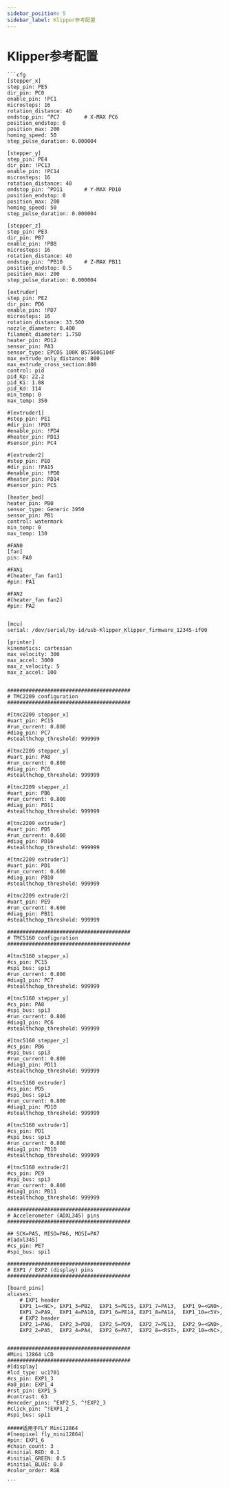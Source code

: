 ```yaml
---
sidebar_position: 5
sidebar_label: Klipper参考配置
---
```


# Klipper参考配置

    ```cfg
    [stepper_x]
    step_pin: PE5
    dir_pin: PC0
    enable_pin: !PC1
    microsteps: 16
    rotation_distance: 40
    endstop_pin: ^PC7        # X-MAX PC6
    position_endstop: 0
    position_max: 200
    homing_speed: 50
    step_pulse_duration: 0.000004

    [stepper_y]
    step_pin: PE4
    dir_pin: !PC13
    enable_pin: !PC14
    microsteps: 16
    rotation_distance: 40
    endstop_pin: ^PD11       # Y-MAX PD10
    position_endstop: 0
    position_max: 200
    homing_speed: 50
    step_pulse_duration: 0.000004

    [stepper_z]
    step_pin: PE3
    dir_pin: PB7
    enable_pin: !PB8
    microsteps: 16
    rotation_distance: 40
    endstop_pin: ^PB10       # Z-MAX PB11
    position_endstop: 0.5
    position_max: 200
    step_pulse_duration: 0.000004

    [extruder]
    step_pin: PE2
    dir_pin: PD6
    enable_pin: !PD7
    microsteps: 16
    rotation_distance: 33.500
    nozzle_diameter: 0.400
    filament_diameter: 1.750
    heater_pin: PD12
    sensor_pin: PA3
    sensor_type: EPCOS 100K B57560G104F
    max_extrude_only_distance: 800
    max_extrude_cross_section:800
    control: pid
    pid_Kp: 22.2
    pid_Ki: 1.08
    pid_Kd: 114
    min_temp: 0
    max_temp: 350

    #[extruder1]
    #step_pin: PE1
    #dir_pin: !PD3
    #enable_pin: !PD4
    #heater_pin: PD13
    #sensor_pin: PC4

    #[extruder2]
    #step_pin: PE0
    #dir_pin: !PA15
    #enable_pin: !PD0
    #heater_pin: PD14
    #sensor_pin: PC5

    [heater_bed]
    heater_pin: PB0
    sensor_type: Generic 3950
    sensor_pin: PB1
    control: watermark
    min_temp: 0
    max_temp: 130

    #FAN0
    [fan]
    pin: PA0

    #FAN1
    #[heater_fan fan1]
    #pin: PA1

    #FAN2
    #[heater_fan fan2]
    #pin: PA2


    [mcu]
    serial: /dev/serial/by-id/usb-Klipper_Klipper_firmware_12345-if00

    [printer]
    kinematics: cartesian
    max_velocity: 300
    max_accel: 3000
    max_z_velocity: 5
    max_z_accel: 100


    ########################################
    # TMC2209 configuration
    ########################################

    #[tmc2209 stepper_x]
    #uart_pin: PC15
    #run_current: 0.800
    #diag_pin: PC7
    #stealthchop_threshold: 999999

    #[tmc2209 stepper_y]
    #uart_pin: PA8
    #run_current: 0.800
    #diag_pin: PC6
    #stealthchop_threshold: 999999

    #[tmc2209 stepper_z]
    #uart_pin: PB6
    #run_current: 0.800
    #diag_pin: PD11
    #stealthchop_threshold: 999999

    #[tmc2209 extruder]
    #uart_pin: PD5
    #run_current: 0.600
    #diag_pin: PD10
    #stealthchop_threshold: 999999

    #[tmc2209 extruder1]
    #uart_pin: PD1
    #run_current: 0.600
    #diag_pin: PB10
    #stealthchop_threshold: 999999

    #[tmc2209 extruder2]
    #uart_pin: PE9
    #run_current: 0.600
    #diag_pin: PB11
    #stealthchop_threshold: 999999

    ########################################
    # TMC5160 configuration
    ########################################

    #[tmc5160 stepper_x]
    #cs_pin: PC15
    #spi_bus: spi3
    #run_current: 0.800
    #diag1_pin: PC7
    #stealthchop_threshold: 999999

    #[tmc5160 stepper_y]
    #cs_pin: PA8
    #spi_bus: spi3
    #run_current: 0.800
    #diag1_pin: PC6
    #stealthchop_threshold: 999999

    #[tmc5160 stepper_z]
    #cs_pin: PB6
    #spi_bus: spi3
    #run_current: 0.800
    #diag1_pin: PD11
    #stealthchop_threshold: 999999

    #[tmc5160 extruder]
    #cs_pin: PD5
    #spi_bus: spi3
    #run_current: 0.800
    #diag1_pin: PD10
    #stealthchop_threshold: 999999

    #[tmc5160 extruder1]
    #cs_pin: PD1
    #spi_bus: spi3
    #run_current: 0.800
    #diag1_pin: PB10
    #stealthchop_threshold: 999999

    #[tmc5160 extruder2]
    #cs_pin: PE9
    #spi_bus: spi3
    #run_current: 0.800
    #diag1_pin: PB11
    #stealthchop_threshold: 999999

    ########################################
    # Accelerometer (ADXL345) pins
    ########################################

    ## SCK=PA5, MISO=PA6, MOSI=PA7
    #[adxl345]
    #cs_pin: PE7
    #spi_bus: spi1

    ########################################
    # EXP1 / EXP2 (display) pins
    ########################################

    [board_pins]
    aliases:
        # EXP1 header
        EXP1_1=<NC>, EXP1_3=PB2,  EXP1_5=PE15, EXP1_7=PA13,  EXP1_9=<GND>,
        EXP1_2=PA9,  EXP1_4=PA10, EXP1_6=PE14, EXP1_8=PA14,  EXP1_10=<5V>,
        # EXP2 header
        EXP2_1=PA6,  EXP2_3=PD8,  EXP2_5=PD9,  EXP2_7=PE13,  EXP2_9=<GND>,
        EXP2_2=PA5,  EXP2_4=PA4,  EXP2_6=PA7,  EXP2_8=<RST>, EXP2_10=<NC>,


    ########################################
    #Mini 12864 LCD
    ########################################
    #[display]
    #lcd_type: uc1701
    #cs_pin: EXP1_3
    #a0_pin: EXP1_4
    #rst_pin: EXP1_5
    #contrast: 63
    #encoder_pins: ^EXP2_5, ^!EXP2_3
    #click_pin: ^!EXP1_2
    #spi_bus: spi1

    #####适用于FLY Mini12864
    #[neopixel fly_mini12864]
    #pin: EXP1_6
    #chain_count: 3
    #initial_RED: 0.1
    #initial_GREEN: 0.5
    #initial_BLUE: 0.0
    #color_order: RGB

    ```
